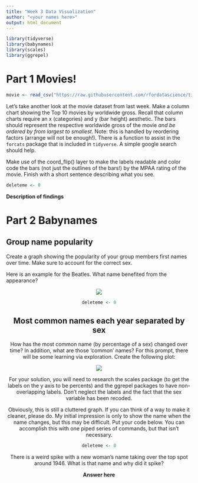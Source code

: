 ```yaml
---
title: "Week 3 Data Visualization"
author: "<your names here>"
output: html_document
---
```


```r
library(tidyverse)
library(babynames)
library(scales)
library(ggrepel)
```

# Part 1 Movies!

```r
movie <- read_csv("https://raw.githubusercontent.com/rfordatascience/tidytuesday/master/data/2018/2018-10-23/movie_profit.csv")
```

Let's take another look at the movie dataset from last week. Make a column chart showing the Top 10 movies by worldwide gross. Recall that column charts require an x (categories) and y (bar height) aesthetic.  The bars should represent the respective worldwide gross of the movie *and be ordered by from largest to smallest*.  Note: this is handled by reordering factors (arrange will not be enough!). There is a function to assist in the `forcats` package that is included in `tidyverse`.  A simple google search should help.

Make use of the coord_flip() layer to make the labels readable and color code the bars (not just the outlines of the bars!) by the MPAA rating of the movie.  Finish with a short sentence describing what you see.

```r
deleteme <- 0
```

**Description of findings**


# Part 2 Babynames

## Group name popularity

Create a graph showing the popularity of your group members first names over time. Make sure to account for the correct sex.

Here is an example for the Beatles. What name benefited from the appearance?

<center> <img src = "https://github.com/jddbucknole/ToolsProjects/blob/main/beatles.png?raw=true">

```r
deleteme <- 0
```


## Most common names each year separated by sex

How has the most common name (by percentage of a sex) changed over time? In addition, what are those 'common' names?  For this prompt, there will be some learning via exploration.  Create the following plot: 

<center> <img src="https://github.com/jddbucknole/ToolsProjects/blob/main/Rplot01.png?raw=true">

For your solution, you will need to research the scales package (to get the labels on the y axis to be percents) and the ggrepel packages to have non-overlapping labels.  Don't neglect the labels and the fact that the sex variable has been recoded.

Obviously, this is still a cluttered graph.  If you can think of a way to make it cleaner, please do.  My initial impression is only to show the name when the name changes, but this may be difficult.  Put your code below.  You can accomplish this with one piped series of commands, but that isn't necessary.

```r
deleteme <- 0
```

There is a weird spike with a new woman's name taking over the top spot around 1946.  What is that name and why did it spike?

**Answer here**

